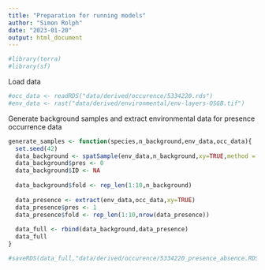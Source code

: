 ```yaml
---
title: "Preparation for running models"
author: "Simon Rolph"
date: "2023-01-20"
output: html_document
---
```



```r
#library(terra)
#library(sf)
```

Load data


```r
#occ_data <- readRDS("data/derived/occurence/5334220.rds")
#env_data <- rast("data/derived/environmental/env-layers-OSGB.tif")
```

Generate background samples and extract environmental data for presence occurrence data


```r
generate_samples <- function(species,n_background,env_data,occ_data){
  set.seed(42)
  data_background <- spatSample(env_data,n_background,xy=TRUE,method =  "random")
  data_background$pres <- 0
  data_background$ID <- NA
  
  data_background$fold <- rep_len(1:10,n_background)
  
  data_presence <- extract(env_data,occ_data,xy=TRUE)
  data_presence$pres <- 1
  data_presence$fold <- rep_len(1:10,nrow(data_presence))
  
  data_full <- rbind(data_background,data_presence)
  data_full
}

#saveRDS(data_full,"data/derived/occurence/5334220_presence_absence.RDS")
```




